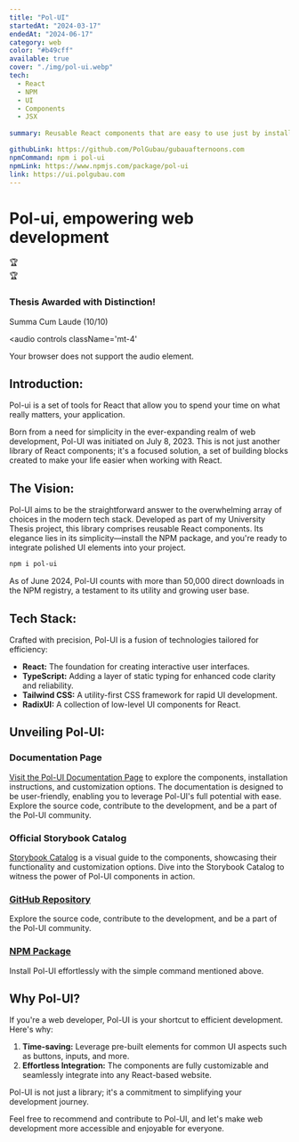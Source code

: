 ```yaml
---
title: "Pol-UI"
startedAt: "2024-03-17"
endedAt: "2024-06-17"
category: web
color: "#b49cff"
available: true
cover: "./img/pol-ui.webp"
tech: 
  - React
  - NPM
  - UI
  - Components
  - JSX
  
summary: Reusable React components that are easy to use just by installing an NPM package. Created with tailwind, React, and TypeScript.

githubLink: https://github.com/PolGubau/gubauafternoons.com
npmCommand: npm i pol-ui
npmLink: https://www.npmjs.com/package/pol-ui
link: https://ui.polgubau.com
---
```


# Pol-ui, empowering web development


<div className='w-24 h-24 rounded-full bg-primary-200 absolute -top-4 -right-4 items-center justify-center hidden sm:flex hover:animate-flip-horizontal'>
<span className="text-[55px] flex items-center justify-center">🏆</span>
</div>

<div className='bg-primary-100 px-6 py-6 rounded-2xl text-secondary-700 w-full flex gap-4 items-center animate-blurred-fade-in'>
<span className="text-5xl md:text-6xl">🏆</span>
<div className='flex flex-col gap-1 justify-center h-full'>
<h3 className='m-0 text-2xl text-secondary-900'>Thesis Awarded with Distinction!</h3>
<p className='m-0 text-sm md:text-md'>Summa Cum Laude (10/10)</p>
</div>
</div>


<audio 
  controls 
  className='mt-4'
>
  <source src="/media/projects/polui/podcast.wav" type="audio/wav" />
  <source src="/media/projects/polui/podcast.mp3" type="audio/mp3" />
  Your browser does not support the audio element.
</audio>


## Introduction:

Pol-ui is a set of tools for React that allow you to spend your time on what really matters, your application.


Born from a need for simplicity in the ever-expanding realm of web development, Pol-UI was initiated on July 8, 2023. This is not just another library of React components; it's a focused solution, a set of building blocks created to make your life easier when working with React.


## The Vision:

Pol-UI aims to be the straightforward answer to the overwhelming array of choices in the modern tech stack. Developed as part of my University Thesis project, this library comprises reusable React components. Its elegance lies in its simplicity—install the NPM package, and you're ready to integrate polished UI elements into your project.

```bash
npm i pol-ui
```

As of June 2024, Pol-UI counts with more than 50,000 direct downloads in the NPM registry, a testament to its utility and growing user base.

## **Tech Stack:**

Crafted with precision, Pol-UI is a fusion of technologies tailored for efficiency:

- **React:** The foundation for creating interactive user interfaces.
- **TypeScript:** Adding a layer of static typing for enhanced code clarity and reliability.
- **Tailwind CSS:** A utility-first CSS framework for rapid UI development.
- **RadixUI:** A collection of low-level UI components for React.

## Unveiling Pol-UI:

### Documentation Page

[Visit the Pol-UI Documentation Page](https://ui.polgubau.com) to explore the components, installation instructions, and customization options. The documentation is designed to be user-friendly, enabling you to leverage Pol-UI's full potential with ease.
Explore the source code, contribute to the development, and be a part of the Pol-UI community.

### Official Storybook Catalog 
[Storybook Catalog](https://pol-ui.polgubau.com) is a visual guide to the components, showcasing their functionality and customization options. Dive into the Storybook Catalog to witness the power of Pol-UI components in action.

### **[GitHub Repository](https://github.com/PolGubau/pol-ui)**

Explore the source code, contribute to the development, and be a part of the Pol-UI community.

### **[NPM Package](https://www.npmjs.com/package/pol-ui)**

Install Pol-UI effortlessly with the simple command mentioned above.

## **Why Pol-UI?**

If you're a web developer, Pol-UI is your shortcut to efficient development. Here's why:

1. **Time-saving:** Leverage pre-built elements for common UI aspects such as buttons, inputs, and more.
2. **Effortless Integration:** The components are fully customizable and seamlessly integrate into any React-based website.

Pol-UI is not just a library; it's a commitment to simplifying your development journey. 

Feel free to recommend and contribute to Pol-UI, and let's make web development more accessible and enjoyable for everyone.
